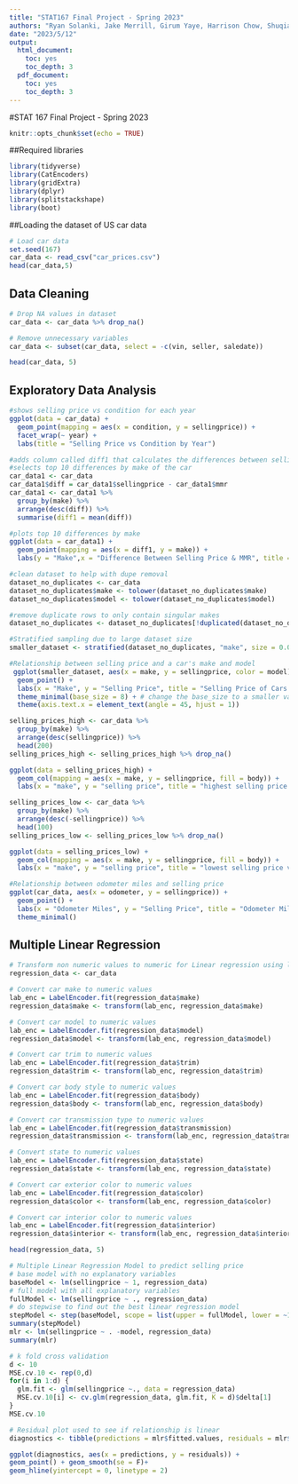 ```yaml
---
title: "STAT167 Final Project - Spring 2023"
authors: "Ryan Solanki, Jake Merrill, Girum Yaye, Harrison Chow, Shuqiao Yu"
date: "2023/5/12"
output:
  html_document:
    toc: yes
    toc_depth: 3
  pdf_document:
    toc: yes
    toc_depth: 3
---
```


#STAT 167 Final Project - Spring 2023

```r
knitr::opts_chunk$set(echo = TRUE)
```

##Required libraries
```r
library(tidyverse)
library(CatEncoders)
library(gridExtra)
library(dplyr)
library(splitstackshape)
library(boot)
```

##Loading the dataset of US car data
```r
# Load car data
set.seed(167)
car_data <- read_csv("car_prices.csv")
head(car_data,5)
```

## Data Cleaning
```r
# Drop NA values in dataset
car_data <- car_data %>% drop_na()

# Remove unnecessary variables 
car_data <- subset(car_data, select = -c(vin, seller, saledate))

head(car_data, 5)
```

## Exploratory Data Analysis
```r
#shows selling price vs condition for each year
ggplot(data = car_data) +
  geom_point(mapping = aes(x = condition, y = sellingprice)) +
  facet_wrap(~ year) + 
  labs(title = "Selling Price vs Condition by Year")
```

```r
#adds column called diff1 that calculates the differences between sellingprice and MMR
#selects top 10 differences by make of the car
car_data1 <- car_data
car_data1$diff = car_data1$sellingprice - car_data1$mmr
car_data1 <- car_data1 %>%
  group_by(make) %>%
  arrange(desc(diff)) %>%
  summarise(diff1 = mean(diff))

#plots top 10 differences by make
ggplot(data = car_data1) +
  geom_point(mapping = aes(x = diff1, y = make)) +
  labs(y = "Make",x = "Difference Between Selling Price & MMR", title = "Make vs Diference in Selling Price & MMR")
```
  
```r
#clean dataset to help with dupe removal
dataset_no_duplicates <- car_data
dataset_no_duplicates$make <- tolower(dataset_no_duplicates$make)
dataset_no_duplicates$model <- tolower(dataset_no_duplicates$model)

#remove duplicate rows to only contain singular makes
dataset_no_duplicates <- dataset_no_duplicates[!duplicated(dataset_no_duplicates$model), ]

#Stratified sampling due to large dataset size
smaller_dataset <- stratified(dataset_no_duplicates, "make", size = 0.05)

#Relationship between selling price and a car's make and model 
 ggplot(smaller_dataset, aes(x = make, y = sellingprice, color = model)) +
  geom_point() +
  labs(x = "Make", y = "Selling Price", title = "Selling Price of Cars by Make and Model") +
  theme_minimal(base_size = 8) + # change the base_size to a smaller value
  theme(axis.text.x = element_text(angle = 45, hjust = 1))
```

```r
selling_prices_high <- car_data %>%
  group_by(make) %>%
  arrange(desc(sellingprice)) %>%
  head(200)
selling_prices_high <- selling_prices_high %>% drop_na()

ggplot(data = selling_prices_high) +
  geom_col(mapping = aes(x = make, y = sellingprice, fill = body)) +
  labs(x = "make", y = "selling price", title = "highest selling price vs. make of the car")

selling_prices_low <- car_data %>%
  group_by(make) %>%
  arrange(desc(-sellingprice)) %>%
  head(100)
selling_prices_low <- selling_prices_low %>% drop_na()

ggplot(data = selling_prices_low) +
  geom_col(mapping = aes(x = make, y = sellingprice, fill = body)) +
  labs(x = "make", y = "selling price", title = "lowest selling price vs. make of the car")
```


```r
#Relationship between odometer miles and selling price
ggplot(car_data, aes(x = odometer, y = sellingprice)) +
  geom_point() +
  labs(x = "Odometer Miles", y = "Selling Price", title = "Odometer Miles and Selling Price") +
  theme_minimal()
```

## Multiple Linear Regression
```r
# Transform non numeric values to numeric for Linear regression using label encoder
regression_data <- car_data

# Convert car make to numeric values
lab_enc = LabelEncoder.fit(regression_data$make)
regression_data$make <- transform(lab_enc, regression_data$make)

# Convert car model to numeric values
lab_enc = LabelEncoder.fit(regression_data$model)
regression_data$model <- transform(lab_enc, regression_data$model)

# Convert car trim to numeric values
lab_enc = LabelEncoder.fit(regression_data$trim)
regression_data$trim <- transform(lab_enc, regression_data$trim)

# Convert car body style to numeric values
lab_enc = LabelEncoder.fit(regression_data$body)
regression_data$body <- transform(lab_enc, regression_data$body)

# Convert car transmission type to numeric values
lab_enc = LabelEncoder.fit(regression_data$transmission)
regression_data$transmission <- transform(lab_enc, regression_data$transmission)

# Convert state to numeric values
lab_enc = LabelEncoder.fit(regression_data$state)
regression_data$state <- transform(lab_enc, regression_data$state)

# Convert car exterior color to numeric values
lab_enc = LabelEncoder.fit(regression_data$color)
regression_data$color <- transform(lab_enc, regression_data$color)

# Convert car interior color to numeric values
lab_enc = LabelEncoder.fit(regression_data$interior)
regression_data$interior <- transform(lab_enc, regression_data$interior)

head(regression_data, 5)
```

```r
# Multiple Linear Regression Model to predict selling price
# base model with no explanatory variables
baseModel <- lm(sellingprice ~ 1, regression_data)
# full model with all explanatory variables
fullModel <- lm(sellingprice ~ ., regression_data)
# do stepwise to find out the best linear regression model
stepModel <- step(baseModel, scope = list(upper = fullModel, lower = ~1), direction = "forward")
summary(stepModel)
mlr <- lm(sellingprice ~ . -model, regression_data)
summary(mlr)

# k fold cross validation
d <- 10
MSE.cv.10 <- rep(0,d)
for(i in 1:d) {
  glm.fit <- glm(sellingprice ~., data = regression_data)
  MSE.cv.10[i] <- cv.glm(regression_data, glm.fit, K = d)$delta[1]
}
MSE.cv.10
```

```r
# Residual plot used to see if relationship is linear
diagnostics <- tibble(predictions = mlr$fitted.values, residuals = mlr$residuals)

ggplot(diagnostics, aes(x = predictions, y = residuals)) +
geom_point() + geom_smooth(se = F)+
geom_hline(yintercept = 0, linetype = 2)
```

